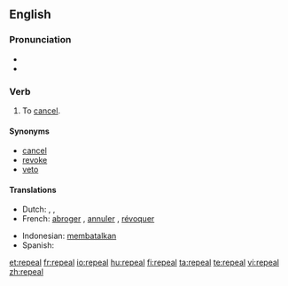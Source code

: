==English==

===Pronunciation===
* {{audio|en-us-repeal.ogg|Audio (US)}}
* {{rhymes|iːl}}

===Verb===
{{en-verb}}

# To [[cancel]].

====Synonyms====
* [[cancel]]
* [[revoke]]
* [[veto]]

====Translations====
{{trans-top|To cancel}}
* Dutch: {{t-|nl|terugtrekken}}, {{t+|nl|annuleren}}, {{t+|nl|afschaffen}}
* French: [[abroger]] {{i|a law}}, [[annuler]] {{i|a decision, a law}}, [[révoquer]] {{i|a person}}
{{trans-mid}}
* Indonesian: [[batal|membatalkan]]
* Spanish: {{t-|es|derogar}}
{{trans-bottom}}

[[et:repeal]]
[[fr:repeal]]
[[io:repeal]]
[[hu:repeal]]
[[fi:repeal]]
[[ta:repeal]]
[[te:repeal]]
[[vi:repeal]]
[[zh:repeal]]